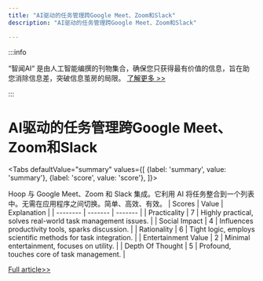 ```yaml
---
title: "AI驱动的任务管理跨Google Meet、Zoom和Slack"
description: "AI驱动的任务管理跨Google Meet、Zoom和Slack"

---
```



:::info

“智闻AI“ 是由人工智能编撰的刊物集合，确保您只获得最有价值的信息，旨在助您消除信息差，突破信息茧房的局限。  [了解更多 >>](/)

:::

# AI驱动的任务管理跨Google Meet、Zoom和Slack


<Tabs
	defaultValue="summary"
	values={[
	{label: 'summary', value: 'summary'},
	{label: 'score', value: 'score'},
]}>
<TabItem value="summary">


Hoop 与 Google Meet、Zoom 和 Slack 集成。它利用 AI 将任务整合到一个列表中。无需在应用程序之间切换。简单、高效、有效。
</TabItem>
<TabItem value="score">
	| Scores     | Value   | Explanation |
	| -------- | ------- | ------- |
	| Practicality  | 7    | Highly practical, solves real-world task management issues.    |
	| Social Impact | 4     | Influences productivity tools, sparks discussion.    |
	| Rationality    | 6    | Tight logic, employs scientific methods for task integration.    |
	| Entertainment Value    | 2    | Minimal entertainment, focuses on utility.    |
	| Depth Of Thought    | 5    | Profound, touches core of task management.    |
</TabItem>
</Tabs>

[Full article>>](https://www.producthunt.com/posts/hoop-83cf26a5-11cb-4a8c-a3e4-1e0ba27dadb0)
